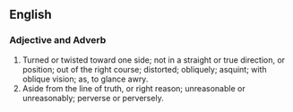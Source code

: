 ==English==
===Adjective and Adverb===
#Turned or twisted toward one side; not in a straight or true direction, or position; out of the right course; distorted; obliquely; asquint; with oblique vision; as, to glance awry.
#Aside from the line of truth, or right reason; unreasonable or unreasonably; perverse or perversely.